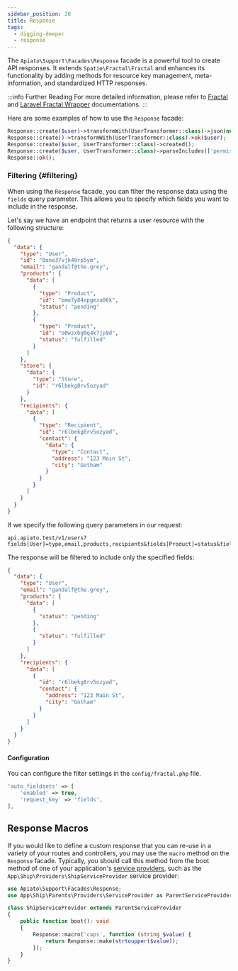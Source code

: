 ```yaml
---
sidebar_position: 20
title: Response
tags:
  - digging-deeper
  - response
---
```


The `Apiato\Support\Facades\Response` facade is a powerful tool to create API responses.
It extends `Spatie\Fractal\Fractal` and enhances its functionality by
adding methods for resource key management, meta-information, and standardized HTTP responses.

:::info Further Reading
For more detailed information,
please refer to [Fractal](https://fractal.thephpleague.com/transformers/) and [Laravel Fractal Wrapper](https://github.com/spatie/laravel-fractal) documentations.
:::

Here are some examples of how to use the `Response` facade:

```php
Response::create($user)->transformWith(UserTransformer::class)->json(null, 200);
Response::create()->transformWith(UserTransformer::class)->ok($user);
Response::create($user, UserTransformer::class)->created();
Response::create($user, UserTransformer::class)->parseIncludes(['permissions'])->toArray();
Response::ok();
```

### Filtering {#filtering}
When using the `Response` facade, you can filter the response data using the `fields` query parameter.
This allows you to specify which fields you want to include in the response.

Let's say we have an endpoint that returns a user resource with the following structure:
```json
{
  "data": {
    "type": "User",
    "id": "0one37vjk49rp5ym",
    "email": "gandalf@the.grey",
    "products": {
      "data": [
        {
          "type": "Product",
          "id": "bmo7y84xpgeza06k",
          "status": "pending"
        },
        {
          "type": "Product",
          "id": "o0wzxbg0q4k7jp9d",
          "status": "fulfilled"
        }
      ]
    },
    "store": {
      "data": {
        "type": "Store",
        "id": "r6lbekg8rv5ozyad"
      }
    },
    "recipients": {
      "data": [
        {
          "type": "Recipient",
          "id": "r6lbekg8rv5ozyad",
          "contact": {
            "data": {
              "type": "Contact",
              "address": "123 Main St",
              "city": "Gotham"
            }
          }
        }
      ]
    }
  }
}
```

If we specify the following query parameters in our request:
```
api.apiato.test/v1/users?fields[User]=type,email,products,recipients&fields[Product]=status&fields[Recipient]=id,contact&fields[Contact]=address,city
```

The response will be filtered to include only the specified fields:
```json
{
  "data": {
    "type": "User",
    "email": "gandalf@the.grey",
    "products": {
      "data": [
        {
          "status": "pending"
        },
        {
          "status": "fulfilled"
        }
      ]
    },
    "recipients": {
      "data": [
        {
          "id": "r6lbekg8rv5ozyad",
          "contact": {
            "address": "123 Main St",
            "city": "Gotham"
          }
        }
      ]
    }
  }
}
```

#### Configuration
You can configure the filter settings in the `config/fractal.php` file.
```php
'auto_fieldsets' => [
    'enabled' => true,
    'request_key' => 'fields',
],
```

## Response Macros
If you would like to define a custom response that you can re-use in a variety of your routes and controllers,
you may use the `macro` method on the `Response` facade.
Typically,
you should call this method from the boot method of one of your application's [service providers](../components/optional-components/service-providers.mdx),
such as the `App\Ship\Providers\ShipServiceProvider` service provider:

```php
use Apiato\Support\Facades\Response;
use App\Ship\Parents\Providers\ServiceProvider as ParentServiceProvider;

class ShipServiceProvider extends ParentServiceProvider
{
    public function boot(): void
    {
        Response::macro('caps', function (string $value) {
            return Response::make(strtoupper($value));
        });
    }
}
```
